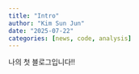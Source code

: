 ```yaml
---
title: "Intro"
author: "Kim Sun Jun"
date: "2025-07-22"
categories: [news, code, analysis]
---
```


나의 첫 블로그입니다!!